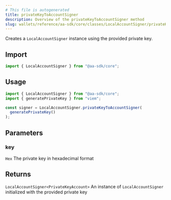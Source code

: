 ```yaml
---
# This file is autogenerated
title: privateKeyToAccountSigner
description: Overview of the privateKeyToAccountSigner method
slug: wallets/reference/aa-sdk/core/classes/LocalAccountSigner/privateKeyToAccountSigner
---
```


Creates a `LocalAccountSigner` instance using the provided private key.

## Import

```ts
import { LocalAccountSigner } from "@aa-sdk/core";
```

## Usage

```ts
import { LocalAccountSigner } from "@aa-sdk/core";
import { generatePrivateKey } from "viem";

const signer = LocalAccountSigner.privateKeyToAccountSigner(
  generatePrivateKey()
);
```

## Parameters

### key

`Hex`
The private key in hexadecimal format

## Returns

`LocalAccountSigner<PrivateKeyAccount>`
An instance of `LocalAccountSigner` initialized with the provided private key
